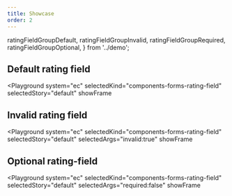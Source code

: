 ```yaml
---
title: Showcase
order: 2
---
```


  ratingFieldGroupDefault,
  ratingFieldGroupInvalid,
  ratingFieldGroupRequired,
  ratingFieldGroupOptional,
} from '../demo';

## Default rating field

<Playground
  system="ec"
  selectedKind="components-forms-rating-field"
  selectedStory="default"
  showFrame
>
  <Html markup={ratingFieldGroupDefault} />
</Playground>

## Invalid rating field

<Playground
  system="ec"
  selectedKind="components-forms-rating-field"
  selectedStory="default"
  selectedArgs="invalid:true"
  showFrame
>
  <Html markup={ratingFieldGroupInvalid} />
</Playground>

## Optional rating-field

<Playground
  system="ec"
  selectedKind="components-forms-rating-field"
  selectedStory="default"
  selectedArgs="required:false"
  showFrame
>
  <Html markup={ratingFieldGroupOptional} />
</Playground>
